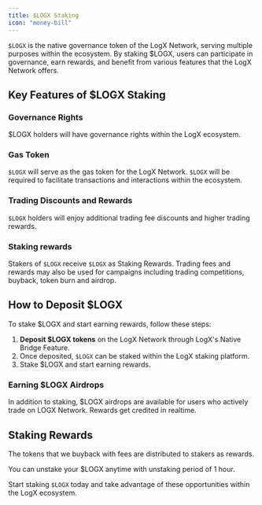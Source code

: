```yaml
---
title: $LOGX Staking
icon: "money-bill"
---
```



`$LOGX` is the native governance token of the LogX Network, serving multiple purposes within the ecosystem. By staking $LOGX, users can participate in governance, earn rewards, and benefit from various features that the LogX Network offers.

## **Key Features of $LOGX Staking**

### **Governance Rights**

$LOGX holders will have governance rights within the LogX ecosystem.

### **Gas Token**

`$LOGX` will serve as the gas token for the LogX Network. `$LOGX` will be required to facilitate transactions and interactions within the ecosystem.

### **Trading Discounts and Rewards**

`$LOGX` holders will enjoy additional trading fee discounts and higher trading rewards.

### **Staking rewards**

Stakers of `$LOGX` receive `$LOGX` as Staking Rewards. Trading fees and rewards may also be used for campaigns including trading competitions, buyback, token burn and airdrop.

## **How to Deposit $LOGX**

To stake $LOGX and start earning rewards, follow these steps:

1. **Deposit $LOGX tokens** on the LogX Network through LogX's Native Bridge Feature.
2. Once deposited, `$LOGX` can be staked within the LogX staking platform.
3. Stake $LOGX and start earning rewards.

### **Earning $LOGX Airdrops**

In addition to staking, $LOGX airdrops are available for users who actively trade on LOGX Network. Rewards get credited in realtime.

## **Staking Rewards**

The tokens that we buyback with fees are distributed to stakers as rewards. 

You can unstake your $LOGX anytime with unstaking period of 1 hour. 

Start staking `$LOGX` today and take advantage of these opportunities within the LogX ecosystem.
